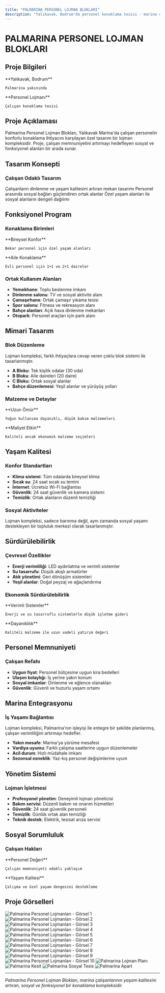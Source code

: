 ```yaml
---
title: "PALMARINA PERSONEL LOJMAN BLOKLARI"
description: "Yalıkavak, Bodrum'da personel konaklama tesisi - marina çalışanları için lojman kompleksi"
---
```


# PALMARINA PERSONEL LOJMAN BLOKLARI

## Proje Bilgileri

<CardGroup cols={2}>
  <Card title="Konum" icon="location-dot">
    **Yalıkavak, Bodrum**
    
    Palmarina yakınında
  </Card>
  
  <Card title="Tip" icon="users">
    **Personel Lojmanı**
    
    Çalışan konaklama tesisi
  </Card>
</CardGroup>

## Proje Açıklaması

Palmarina Personel Lojman Blokları, Yalıkavak Marina'da çalışan personelin konforlu konaklama ihtiyacını karşılayan özel tasarım bir lojman kompleksidir. Proje, çalışan memnuniyetini artırmayı hedefleyen sosyal ve fonksiyonel alanları bir arada sunar.

## Tasarım Konsepti

### Çalışan Odaklı Tasarım

<Steps>
  <Step title="Konfor Önceliği">
    Çalışanların dinlenme ve yaşam kalitesini artıran mekan tasarımı
  </Step>
  
  <Step title="Sosyal Etkileşim">
    Personel arasında sosyal bağları güçlendiren ortak alanlar
  </Step>
  
  <Step title="Mahremiyet Dengesi">
    Özel yaşam alanları ile sosyal alanların dengeli dağılımı
  </Step>
</Steps>

## Fonksiyonel Program

### Konaklama Birimleri

<CardGroup cols={2}>
  <Card title="Tek Kişilik Odalar" icon="bed">
    **Bireysel Konfor**
    
    Bekar personel için özel yaşam alanları
  </Card>
  
  <Card title="Aile Daireleri" icon="home">
    **Aile Konaklama**
    
    Evli personel için 1+1 ve 2+1 daireler
  </Card>
</CardGroup>

### Ortak Kullanım Alanları

- **Yemekhane**: Toplu beslenme imkanı
- **Dinlenme salonu**: TV ve sosyal aktivite alanı
- **Çamaşırhane**: Ortak çamaşır yıkama tesisi
- **Spor salonu**: Fitness ve rekreasyon alanı
- **Bahçe alanları**: Açık hava dinlenme mekanları
- **Otopark**: Personel araçları için park alanı

## Mimari Tasarım

### Blok Düzenleme

<Note>
Lojman kompleksi, farklı ihtiyaçlara cevap veren çoklu blok sistemi ile tasarlanmıştır.
</Note>

- **A Bloku**: Tek kişilik odalar (30 oda)
- **B Bloku**: Aile daireleri (20 daire)
- **C Bloku**: Ortak sosyal alanlar
- **Bahçe düzenlemesi**: Yeşil alanlar ve yürüyüş yolları

### Malzeme ve Detaylar

<CardGroup cols={2}>
  <Card title="Dayanıklı Malzemeler" icon="shield">
    **Uzun Ömür**
    
    Yoğun kullanıma dayanıklı, düşük bakım malzemeleri
  </Card>
  
  <Card title="Ekonomik Çözümler" icon="coins">
    **Maliyet Etkin**
    
    Kaliteli ancak ekonomik malzeme seçimleri
  </Card>
</CardGroup>

## Yaşam Kalitesi

### Konfor Standartları

- **Klima sistemi**: Tüm odalarda bireysel klima
- **Sıcak su**: 24 saat sıcak su temini
- **İnternet**: Ücretsiz Wi-Fi bağlantısı
- **Güvenlik**: 24 saat güvenlik ve kamera sistemi
- **Temizlik**: Ortak alanların düzenli temizliği

### Sosyal Aktiviteler

<Tip>
Lojman kompleksi, sadece barınma değil, aynı zamanda sosyal yaşamı destekleyen bir topluluk merkezi olarak tasarlanmıştır.
</Tip>

## Sürdürülebilirlik

### Çevresel Özellikler

- **Enerji verimliliği**: LED aydınlatma ve verimli sistemler
- **Su tasarrufu**: Düşük akışlı armatürler
- **Atık yönetimi**: Geri dönüşüm sistemleri
- **Yeşil alanlar**: Doğal peyzaj ve ağaçlandırma

### Ekonomik Sürdürülebilirlik

<CardGroup cols={2}>
  <Card title="Düşük İşletme Maliyeti" icon="chart-line-down">
    **Verimli Sistemler**
    
    Enerji ve su tasarruflu sistemlerle düşük işletme gideri
  </Card>
  
  <Card title="Uzun Ömür" icon="clock">
    **Dayanıklılık**
    
    Kaliteli malzeme ile uzun vadeli yatırım değeri
  </Card>
</CardGroup>

## Personel Memnuniyeti

### Çalışan Refahı

- **Uygun fiyat**: Personel bütçesine uygun kira bedelleri
- **Ulaşım kolaylığı**: İş yerine yakın konum
- **Sosyal imkanlar**: Dinlenme ve eğlence olanakları
- **Güvenlik**: Güvenli ve huzurlu yaşam ortamı

## Marina Entegrasyonu

### İş Yaşamı Bağlantısı

<Note>
Lojman kompleksi, Palmarina'nın işleyişi ile entegre bir şekilde planlanmış, çalışan verimliliğini artırmayı hedefler.
</Note>

- **Yakın mesafe**: Marina'ya yürüme mesafesi
- **Vardiya uyumu**: Farklı çalışma saatlerine uygun düzenlemeler
- **Acil durum**: Hızlı müdahale imkanı
- **Sezonsal esneklik**: Yaz-kış personel değişimlerine uyum

## Yönetim Sistemi

### Lojman İşletmesi

- **Profesyonel yönetim**: Deneyimli lojman yöneticisi
- **Bakım servisi**: Düzenli bakım ve onarım hizmetleri
- **Güvenlik**: 24 saat güvenlik personeli
- **Temizlik**: Günlük ortak alan temizliği
- **Teknik destek**: Elektrik, tesisat arıza servisi

## Sosyal Sorumluluk

### Çalışan Hakları

<CardGroup cols={2}>
  <Card title="İnsan Kaynakları" icon="heart">
    **Personel Değeri**
    
    Çalışan memnuniyeti odaklı yaklaşım
  </Card>
  
  <Card title="İş-Yaşam Dengesi" icon="balance-scale">
    **Yaşam Kalitesi**
    
    Çalışma ve özel yaşam dengesini destekleme
  </Card>
</CardGroup>

## Proje Görselleri

<CardGroup cols={2}>
  <Card>
    <img
      src="https://res.cloudinary.com/dcc07g3za/image/upload/v1758148244/1.jpg"
      alt="Palmarina Personel Lojmanları - Görsel 1"
      className="w-full h-auto rounded-lg shadow-lg"
      loading="lazy"
    />
  </Card>
  <Card>
    <img
      src="https://res.cloudinary.com/dcc07g3za/image/upload/v1758148251/2.jpg"
      alt="Palmarina Personel Lojmanları - Görsel 2"
      className="w-full h-auto rounded-lg shadow-lg"
      loading="lazy"
    />
  </Card>
  <Card>
    <img
      src="https://res.cloudinary.com/dcc07g3za/image/upload/v1758148238/3.jpg"
      alt="Palmarina Personel Lojmanları - Görsel 3"
      className="w-full h-auto rounded-lg shadow-lg"
      loading="lazy"
    />
  </Card>
  <Card>
    <img
      src="https://res.cloudinary.com/dcc07g3za/image/upload/v1758148241/4.jpg"
      alt="Palmarina Personel Lojmanları - Görsel 4"
      className="w-full h-auto rounded-lg shadow-lg"
      loading="lazy"
    />
  </Card>
  <Card>
    <img
      src="https://res.cloudinary.com/dcc07g3za/image/upload/v1758148237/5.jpg"
      alt="Palmarina Personel Lojmanları - Görsel 5"
      className="w-full h-auto rounded-lg shadow-lg"
      loading="lazy"
    />
  </Card>
  <Card>
    <img
      src="https://res.cloudinary.com/dcc07g3za/image/upload/v1758148248/6.jpg"
      alt="Palmarina Personel Lojmanları - Görsel 6"
      className="w-full h-auto rounded-lg shadow-lg"
      loading="lazy"
    />
  </Card>
  <Card>
    <img
      src="https://res.cloudinary.com/dcc07g3za/image/upload/v1758148256/7.jpg"
      alt="Palmarina Personel Lojmanları - Görsel 7"
      className="w-full h-auto rounded-lg shadow-lg"
      loading="lazy"
    />
  </Card>
  <Card>
    <img
      src="https://res.cloudinary.com/dcc07g3za/image/upload/v1758148253/8.jpg"
      alt="Palmarina Personel Lojmanları - Görsel 8"
      className="w-full h-auto rounded-lg shadow-lg"
      loading="lazy"
    />
  </Card>
  <Card>
    <img
      src="https://res.cloudinary.com/dcc07g3za/image/upload/v1758148242/9.jpg"
      alt="Palmarina Personel Lojmanları - Görsel 9"
      className="w-full h-auto rounded-lg shadow-lg"
      loading="lazy"
    />
  </Card>
  <Card>
    <img
      src="https://res.cloudinary.com/dcc07g3za/image/upload/v1758148250/10.jpg"
      alt="Palmarina Personel Lojmanları - Görsel 10"
      className="w-full h-auto rounded-lg shadow-lg"
      loading="lazy"
    />
  </Card>
  <Card>
    <img
      src="https://res.cloudinary.com/dcc07g3za/image/upload/v1758148240/_LOJMAN.jpg"
      alt="Palmarina Lojman Planı"
      className="w-full h-auto rounded-lg shadow-lg"
      loading="lazy"
    />
  </Card>
  <Card>
    <img
      src="https://res.cloudinary.com/dcc07g3za/image/upload/v1758148243/_KEST.jpg"
      alt="Palmarina Kesit"
      className="w-full h-auto rounded-lg shadow-lg"
      loading="lazy"
    />
  </Card>
  <Card>
    <img
      src="https://res.cloudinary.com/dcc07g3za/image/upload/v1758148246/_SOSYAL-TESIS.jpg"
      alt="Palmarina Sosyal Tesis"
      className="w-full h-auto rounded-lg shadow-lg"
      loading="lazy"
    />
  </Card>
  <Card>
    <img
      src="https://res.cloudinary.com/dcc07g3za/image/upload/v1758148255/_APART.jpg"
      alt="Palmarina Apart"
      className="w-full h-auto rounded-lg shadow-lg"
      loading="lazy"
    />
  </Card>
</CardGroup>

---

*Palmarina Personel Lojman Blokları, marina çalışanlarının yaşam kalitesini artıran, sosyal ve fonksiyonel bir konaklama kompleksidir.*
